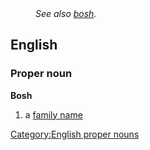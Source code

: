 :''See also [[bosh]].''
== English ==
=== Proper noun ===
[[Category:English proper nouns]]
'''Bosh'''
# a [[family name]]
